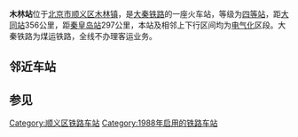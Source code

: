{{Coord|40.245838|116.789238|type:railwaystation_region:CN-11_source:GoogleMaps|display=title}}
{{Infobox China railway station
|车站名称 = 木林站
|车站位置 = [[北京市|北京市]][[顺义区|顺义区]][[木林镇|木林镇]]
|code=13736<ref>{{cite book|author=铁道部电子计算技术中心, 铁道部运输局|title=铁路车站站名代码表：TMIS使用|publisher=中国铁道出版社|location=北京|year=1998|isbn=9787113030995|pages=13}}</ref>
|commercial_code = MNV
|归属 = [[太原铁路局|太原铁路局]]
|线路 = [[大秦铁路|大秦铁路]]
|车站等级 = [[四等站_(中国)|四等站]]
}}
'''木林站'''位于[[北京市|北京市]][[顺义区|顺义区]][[木林镇|木林镇]]，是[[大秦铁路|大秦铁路]]的一座火车站，等级为[[四等站_(中国)|四等站]]，距[[大同站|大同站]]356公里，距[[秦皇岛站|秦皇岛站]]297公里，本站及相邻上下行区间均为[[电气化|电气化]]区段。大秦铁路为煤运铁路，全线不办理客运业务。

==邻近车站==
{{Start rail box|[[中国铁路|中国铁路]]}}
{{s-inop|[[茶坞站|茶坞站]]|{{站|大同}}方向}}
{{s-line|[[大秦铁路|大秦铁路]]}}
{{s-inop|[[平谷站|平谷站]]|{{站|柳村南}}方向}}
{{End box}}
==参见==

{{大秦铁路}}
{{北京铁路车站列表}}

[[Category:顺义区铁路车站|Category:顺义区铁路车站]]
[[Category:1988年启用的铁路车站|Category:1988年启用的铁路车站]]